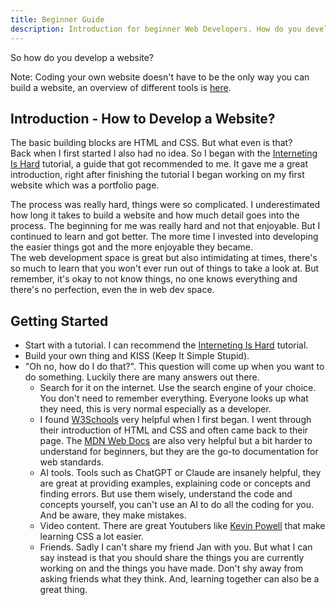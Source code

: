 ```yaml
---
title: Beginner Guide
description: Introduction for beginner Web Developers. How do you develop a website?
---
```


So how do you develop a website?

Note: Coding your own website doesn't have to be the only way you can build a website, an overview of different tools is [here](/start/website-builders).

## Introduction - How to Develop a Website?
The basic building blocks are HTML and CSS. But what even is that?  
Back when I first started I also had no idea. So I began with the [Interneting Is Hard](https://internetingishard.netlify.app/) tutorial, a guide that got recommended to me. It gave me a great introduction, right after finishing the tutorial I began working on my first website which was a portfolio page.

The process was really hard, things were so complicated. I underestimated how long it takes to build a website and how much detail goes into the process. The beginning for me was really hard and not that enjoyable. But I continued to learn and got better. The more time I invested into developing the easier things got and the more enjoyable they became.  
The web development space is great but also intimidating at times, there's so much to learn that you won't ever run out of things to take a look at. But remember, it's okay to not know things, no one knows everything and there's no perfection, even the in web dev space.

## Getting Started
- Start with a tutorial. I can recommend the [Interneting Is Hard](https://internetingishard.netlify.app/) tutorial.
- Build your own thing and KISS (Keep It Simple Stupid).
- "Oh no, how do I do that?". This question will come up when you want to do something. Luckily there are many answers out there.
	- Search for it on the internet. Use the search engine of your choice. You don't need to remember everything. Everyone looks up what they need, this is very normal especially as a developer.
	- I found [W3Schools](https://www.w3schools.com/html/) very helpful when I first began. I went through their introduction of HTML and CSS and often came back to their page. The [MDN Web Docs](https://developer.mozilla.org/en-US/) are also very helpful but a bit harder to understand for beginners, but they are the go-to documentation for web standards.
	- AI tools. Tools such as ChatGPT or Claude are insanely helpful, they are great at providing examples, explaining code or concepts and finding errors. But use them wisely, understand the code and concepts yourself, you can't use an AI to do all the coding for you. And be aware, they make mistakes.
	- Video content. There are great Youtubers like [Kevin Powell](https://www.youtube.com/@KevinPowell) that make learning CSS a lot easier.
	- Friends. Sadly I can't share my friend Jan with you. But what I can say instead is that you should share the things you are currently working on and the things you have made. Don't shy away from asking friends what they think. And, learning together can also be a great thing.